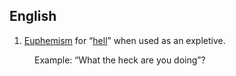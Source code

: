 ==English== 
#[[Euphemism]] for “[[hell]]” when used as an expletive.  
:Example:  “What the heck are you doing”?